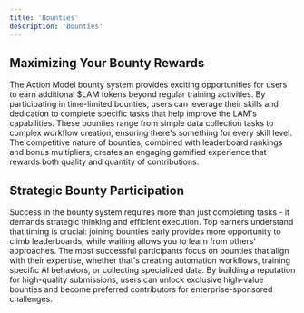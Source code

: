 ```yaml
---
title: 'Bounties'
description: 'Bounties'
---
```


## Maximizing Your Bounty Rewards

The Action Model bounty system provides exciting opportunities for users to earn additional $LAM tokens beyond regular training activities. By participating in time-limited bounties, users can leverage their skills and dedication to complete specific tasks that help improve the LAM's capabilities. These bounties range from simple data collection tasks to complex workflow creation, ensuring there's something for every skill level. The competitive nature of bounties, combined with leaderboard rankings and bonus multipliers, creates an engaging gamified experience that rewards both quality and quantity of contributions.

## Strategic Bounty Participation

Success in the bounty system requires more than just completing tasks - it demands strategic thinking and efficient execution. Top earners understand that timing is crucial: joining bounties early provides more opportunity to climb leaderboards, while waiting allows you to learn from others' approaches. The most successful participants focus on bounties that align with their expertise, whether that's creating automation workflows, training specific AI behaviors, or collecting specialized data. By building a reputation for high-quality submissions, users can unlock exclusive high-value bounties and become preferred contributors for enterprise-sponsored challenges.

